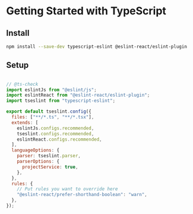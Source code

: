 # Getting Started with TypeScript

## Install

```sh filename="Terminal"
npm install --save-dev typescript-eslint @eslint-react/eslint-plugin
```

## Setup

```js filename="eslint.config.js"

// @ts-check
import eslintJs from "@eslint/js";
import eslintReact from "@eslint-react/eslint-plugin";
import tseslint from "typescript-eslint";

export default tseslint.config({
  files: ["**/*.ts", "**/*.tsx"],
  extends: [
    eslintJs.configs.recommended,
    tseslint.configs.recommended,
    eslintReact.configs.recommended,
  ],
  languageOptions: {
    parser: tseslint.parser,
    parserOptions: {
      projectService: true,
    },
  },
  rules: {
    // Put rules you want to override here
    "@eslint-react/prefer-shorthand-boolean": "warn",
  },
});
```
